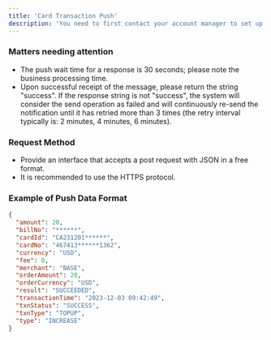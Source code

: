 ```yaml
---
title: 'Card Transaction Push'
description: 'You need to first contact your account manager to set up the card transaction record push address, after which the platform will push real-time card transaction records to your transaction record receiving address.'
---
```


### Matters needing attention
- The push wait time for a response is 30 seconds; please note the business processing time.
- Upon successful receipt of the message, please return the string "success". If the response string is not "success", the system will consider the send operation as failed and will continuously re-send the notification until it has retried more than 3 times (the retry interval typically is: 2 minutes, 4 minutes, 6 minutes).

### Request Method
- Provide an interface that accepts a post request with JSON in a free format.
- It is recommended to use the HTTPS protocol.

### Example of Push Data Format
``` json
{
  "amount": 20,
  "billNo": "******",
  "cardId": "CA231201******",
  "cardNo": "467413******1362",
  "currency": "USD",
  "fee": 0,
  "merchant": "BASE",
  "orderAmount": 20,
  "orderCurrency": "USD",
  "result": "SUCCEEDED",
  "transactionTime": "2023-12-03 09:42:49",
  "txnStatus": "SUCCESS",
  "txnType": "TOPUP",
  "type": "INCREASE"
}
```

